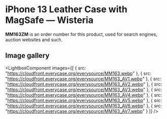 
# iPhone 13 Leather Case with MagSafe — Wisteria

<Callout type='info' emoji='👉🏻'>**MM163ZM** is an order number for this product, used for search engines, auction websites and such.</Callout>

## Image gallery

<LightboxComponent
    images={[
      {
        src: "https://cloudfront.everycase.org/everysource/MM163.webp"
      },
      {
        src: "https://cloudfront.everycase.org/everysource/MM163_AV1.webp"
      },
      {
        src: "https://cloudfront.everycase.org/everysource/MM163_AV2.webp"
      },
      {
        src: "https://cloudfront.everycase.org/everysource/MM163_AV3.webp"
      },
      {
        src: "https://cloudfront.everycase.org/everysource/MM163_AV4.webp"
      },
      {
        src: "https://cloudfront.everycase.org/everysource/MM163_AV5.webp"
      },
      {
        src: "https://cloudfront.everycase.org/everysource/MM163_AV6.webp"
      },
      {
        src: "https://cloudfront.everycase.org/everysource/MM163_AV7.webp"
      }
    ]}
  />
